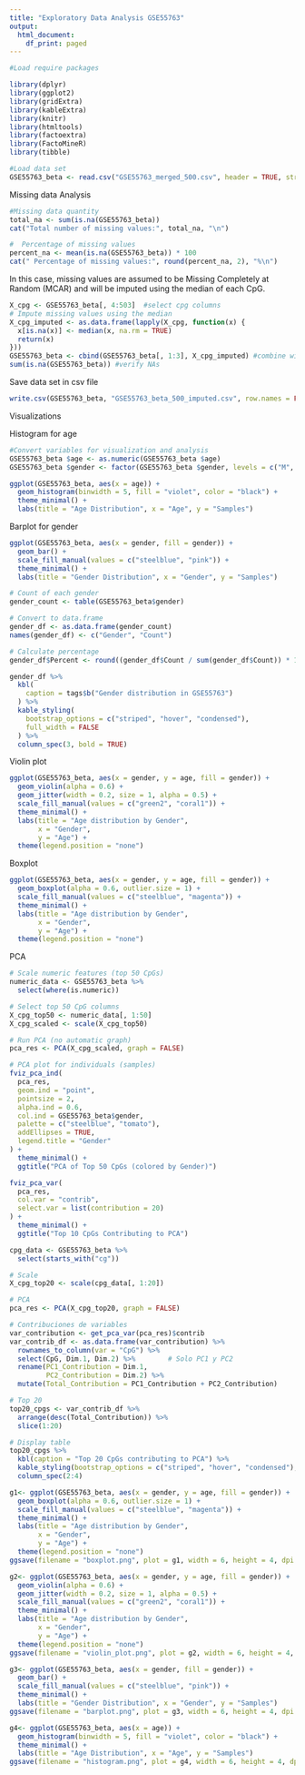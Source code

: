 ---
title: "Exploratory Data Analysis GSE55763"
output:
  html_document:
    df_print: paged
---


```{r message=FALSE,warning=FALSE}
#Load require packages

library(dplyr)
library(ggplot2)
library(gridExtra)
library(kableExtra)
library(knitr)
library(htmltools)
library(factoextra)
library(FactoMineR)
library(tibble)
```




```{r}
#Load data set
GSE55763_beta <- read.csv("GSE55763_merged_500.csv", header = TRUE, stringsAsFactors = FALSE)
```


Missing data Analysis

```{r}
#Missing data quantity
total_na <- sum(is.na(GSE55763_beta))
cat("Total number of missing values:", total_na, "\n")

#  Percentage of missing values
percent_na <- mean(is.na(GSE55763_beta)) * 100
cat(" Percentage of missing values:", round(percent_na, 2), "%\n")
```

In this case, missing values are assumed to be Missing Completely at Random (MCAR) and will be imputed using the median of each CpG.


```{r}
X_cpg <- GSE55763_beta[, 4:503]  #select cpg columns
# Impute missing values using the median 
X_cpg_imputed <- as.data.frame(lapply(X_cpg, function(x) {
  x[is.na(x)] <- median(x, na.rm = TRUE)
  return(x)
}))
GSE55763_beta <- cbind(GSE55763_beta[, 1:3], X_cpg_imputed) #combine with other variables
sum(is.na(GSE55763_beta)) #verify NAs
```

Save data set in csv file

```{r}
write.csv(GSE55763_beta, "GSE55763_beta_500_imputed.csv", row.names = FALSE)

```

Visualizations

Histogram for age

```{r}
#Convert variables for visualization and analysis
GSE55763_beta $age <- as.numeric(GSE55763_beta $age)
GSE55763_beta $gender <- factor(GSE55763_beta $gender, levels = c("M", "F"))
```


```{r}
ggplot(GSE55763_beta, aes(x = age)) +
  geom_histogram(binwidth = 5, fill = "violet", color = "black") +
  theme_minimal() +
  labs(title = "Age Distribution", x = "Age", y = "Samples")
```
Barplot for gender

```{r}
ggplot(GSE55763_beta, aes(x = gender, fill = gender)) +
  geom_bar() +
  scale_fill_manual(values = c("steelblue", "pink")) +
  theme_minimal() +
  labs(title = "Gender Distribution", x = "Gender", y = "Samples")
```

```{r}
# Count of each gender
gender_count <- table(GSE55763_beta$gender)

# Convert to data.frame
gender_df <- as.data.frame(gender_count)
names(gender_df) <- c("Gender", "Count")

# Calculate percentage
gender_df$Percent <- round((gender_df$Count / sum(gender_df$Count)) * 100, 2)

```

```{r}
gender_df %>%
  kbl(
    caption = tags$b("Gender distribution in GSE55763")
  ) %>%
  kable_styling(
    bootstrap_options = c("striped", "hover", "condensed"),
    full_width = FALSE
  ) %>%
  column_spec(3, bold = TRUE)
```



Violin plot

```{r}
ggplot(GSE55763_beta, aes(x = gender, y = age, fill = gender)) +
  geom_violin(alpha = 0.6) +
  geom_jitter(width = 0.2, size = 1, alpha = 0.5) +
  scale_fill_manual(values = c("green2", "coral1")) +
  theme_minimal() +
  labs(title = "Age distribution by Gender",
       x = "Gender",
       y = "Age") +
  theme(legend.position = "none")
```



Boxplot

```{r}
ggplot(GSE55763_beta, aes(x = gender, y = age, fill = gender)) +
  geom_boxplot(alpha = 0.6, outlier.size = 1) +
  scale_fill_manual(values = c("steelblue", "magenta")) +
  theme_minimal() +
  labs(title = "Age distribution by Gender",
       x = "Gender",
       y = "Age") +
  theme(legend.position = "none")
```


PCA



```{r}
# Scale numeric features (top 50 CpGs)
numeric_data <- GSE55763_beta %>%
  select(where(is.numeric))

# Select top 50 CpG columns 
X_cpg_top50 <- numeric_data[, 1:50]
X_cpg_scaled <- scale(X_cpg_top50)

# Run PCA (no automatic graph)
pca_res <- PCA(X_cpg_scaled, graph = FALSE)

# PCA plot for individuals (samples)
fviz_pca_ind(
  pca_res,
  geom.ind = "point",
  pointsize = 2,
  alpha.ind = 0.6,                        
  col.ind = GSE55763_beta$gender, 
  palette = c("steelblue", "tomato"),
  addEllipses = TRUE,                    
  legend.title = "Gender"
) +
  theme_minimal() +
  ggtitle("PCA of Top 50 CpGs (colored by Gender)")
```

```{r}
fviz_pca_var(
  pca_res,
  col.var = "contrib",                     
  select.var = list(contribution = 20)     
) +
  theme_minimal() +
  ggtitle("Top 10 CpGs Contributing to PCA")
```



```{r}
cpg_data <- GSE55763_beta %>%
  select(starts_with("cg"))

# Scale
X_cpg_top20 <- scale(cpg_data[, 1:20])

# PCA
pca_res <- PCA(X_cpg_top20, graph = FALSE)

# Contribuciones de variables
var_contribution <- get_pca_var(pca_res)$contrib
var_contrib_df <- as.data.frame(var_contribution) %>%
  rownames_to_column(var = "CpG") %>%
  select(CpG, Dim.1, Dim.2) %>%        # Solo PC1 y PC2
  rename(PC1_Contribution = Dim.1,
         PC2_Contribution = Dim.2) %>%
  mutate(Total_Contribution = PC1_Contribution + PC2_Contribution)

# Top 20
top20_cpgs <- var_contrib_df %>%
  arrange(desc(Total_Contribution)) %>%
  slice(1:20)

# Display table
top20_cpgs %>%
  kbl(caption = "Top 20 CpGs contributing to PCA") %>%
  kable_styling(bootstrap_options = c("striped", "hover", "condensed"), full_width = FALSE) %>%
  column_spec(2:4)
```



```{r}
g1<- ggplot(GSE55763_beta, aes(x = gender, y = age, fill = gender)) +
  geom_boxplot(alpha = 0.6, outlier.size = 1) +
  scale_fill_manual(values = c("steelblue", "magenta")) +
  theme_minimal() +
  labs(title = "Age distribution by Gender",
       x = "Gender",
       y = "Age") +
  theme(legend.position = "none")
ggsave(filename = "boxplot.png", plot = g1, width = 6, height = 4, dpi = 300)
```



```{r}
g2<- ggplot(GSE55763_beta, aes(x = gender, y = age, fill = gender)) +
  geom_violin(alpha = 0.6) +
  geom_jitter(width = 0.2, size = 1, alpha = 0.5) +
  scale_fill_manual(values = c("green2", "coral1")) +
  theme_minimal() +
  labs(title = "Age distribution by Gender",
       x = "Gender",
       y = "Age") +
  theme(legend.position = "none")
ggsave(filename = "violin_plot.png", plot = g2, width = 6, height = 4, dpi = 300)
```



```{r}
g3<- ggplot(GSE55763_beta, aes(x = gender, fill = gender)) +
  geom_bar() +
  scale_fill_manual(values = c("steelblue", "pink")) +
  theme_minimal() +
  labs(title = "Gender Distribution", x = "Gender", y = "Samples")
ggsave(filename = "barplot.png", plot = g3, width = 6, height = 4, dpi = 300)
```



```{r}
g4<- ggplot(GSE55763_beta, aes(x = age)) +
  geom_histogram(binwidth = 5, fill = "violet", color = "black") +
  theme_minimal() +
  labs(title = "Age Distribution", x = "Age", y = "Samples")
ggsave(filename = "histogram.png", plot = g4, width = 6, height = 4, dpi = 300)
```

